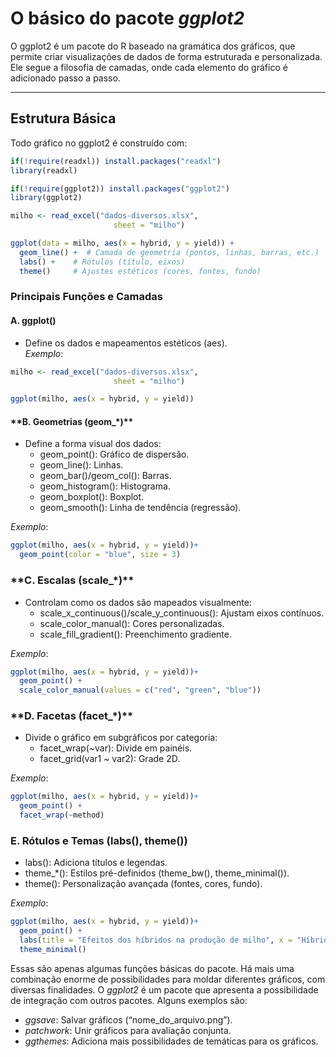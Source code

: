 # O básico do pacote *ggplot2*

O ggplot2 é um pacote do R baseado na gramática dos gráficos, que permite criar visualizações de dados de forma estruturada e personalizada. Ele segue a filosofia de camadas, onde cada elemento do gráfico é adicionado passo a passo.

------------------------------------------------------------------------

## Estrutura Básica

Todo gráfico no ggplot2 é construído com:

```r
if(!require(readxl)) install.packages("readxl")
library(readxl) 

if(!require(ggplot2)) install.packages("ggplot2")
library(ggplot2) 

milho <- read_excel("dados-diversos.xlsx",
                       sheet = "milho")

ggplot(data = milho, aes(x = hybrid, y = yield)) +  
  geom_line() +  # Camada de geometria (pontos, linhas, barras, etc.)
  labs() +    # Rótulos (título, eixos)
  theme()     # Ajustes estéticos (cores, fontes, fundo)
```

### Principais Funções e Camadas

#### **A. ggplot()**

-   Define os dados e mapeamentos estéticos (aes).\
    *Exemplo*:

```r
milho <- read_excel("dados-diversos.xlsx",
                       sheet = "milho")

ggplot(milho, aes(x = hybrid, y = yield))
```

#### \*\*B. Geometrias (geom\_\*)\*\*

-   Define a forma visual dos dados:
    -   geom_point(): Gráfico de dispersão.\
    -   geom_line(): Linhas.\
    -   geom_bar()/geom_col(): Barras.\
    -   geom_histogram(): Histograma.\
    -   geom_boxplot(): Boxplot.\
    -   geom_smooth(): Linha de tendência (regressão).

*Exemplo*:

```r

ggplot(milho, aes(x = hybrid, y = yield))+  
  geom_point(color = "blue", size = 3) 
```

### \*\*C. Escalas (scale\_\*)\*\*

-   Controlam como os dados são mapeados visualmente:
    -   scale_x_continuous()/scale_y_continuous(): Ajustam eixos contínuos.\
    -   scale_color_manual(): Cores personalizadas.\
    -   scale_fill_gradient(): Preenchimento gradiente.

*Exemplo*:

```r

ggplot(milho, aes(x = hybrid, y = yield))+  
  geom_point() +  
  scale_color_manual(values = c("red", "green", "blue")) 
```

### \*\*D. Facetas (facet\_\*)\*\*

-   Divide o gráfico em subgráficos por categoria:
    -   facet_wrap(\~var): Divide em painéis.\
    -   facet_grid(var1 \~ var2): Grade 2D.

*Exemplo*:

```r

ggplot(milho, aes(x = hybrid, y = yield))+  
  geom_point() + 
  facet_wrap(~method) 
```

### **E. Rótulos e Temas (labs(), theme())**

-   labs(): Adiciona títulos e legendas.\
-   theme\_\*(): Estilos pré-definidos (theme_bw(), theme_minimal()).\
-   theme(): Personalização avançada (fontes, cores, fundo).

*Exemplo*:

```r

ggplot(milho, aes(x = hybrid, y = yield))+  
  geom_point() +  
  labs(title = "Efeitos dos híbridos na produção de milho", x = "Híbridos (wt)", y = "Produção") +  
  theme_minimal()  
```

Essas são apenas algumas funções básicas do pacote. Há mais uma combinação enorme de possibilidades para moldar diferentes gráficos, com diversas finalidades. O *ggplot2* é um pacote que apresenta a possibilidade de integração com outros pacotes. Alguns exemplos são:

-   *ggsave*: Salvar gráficos ("nome_do_arquivo.png").
-   *patchwork*: Unir gráficos para avaliação conjunta.
-   *ggthemes*: Adiciona mais possibilidades de temáticas para os gráficos.
